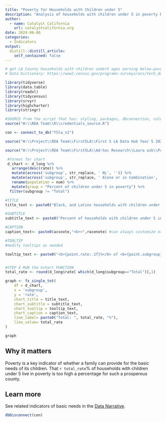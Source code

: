 ```yaml
---
title: "Poverty for Households with Children under 5"
description: "Analysis of households with children under 5 in poverty by race in Los Angeles County, as part of Catalyst California’s annual update of key indicators for First 5 LA and Best Start."
author:
  - name: Catalyst California
    url: catalystcalifornia.org
date: 2024-06-06
categories:
  - Indicators
output:
  distill::distill_article:
    self_contained: false
---
```


```r

# get LA County households with children under5 ages earning below-poverty incomes by race
# Data Dictionary: https://www2.census.gov/programs-surveys/acs/tech_docs/pums/data_dict/PUMS_Data_Dictionary_2018-2022.pdf

library(tidyverse)
library(data.table)
library(readxl)
library(tidycensus)
library(srvyr)
library(highcharter)
library(stringr)

#SOURCE from the script that has: styling, packages, dbconnection, colors
source("W:\\RDA Team\\R\\credentials_source.R")

con <- connect_to_db("f5la_v2")

source("W:\\Project\\RDA Team\\First5LA\\First 5 LA Data Hub Year 5 2024\\R\\chart_prep\\f5la_chart_functions.R")

```

```r

source("W:\\Project\\RDA Team\\First5LA\\Ad-hoc Research\\Laura ask\\Poverty\\poverty_by_race.R")

```


```r

 #format for chart
 d_chart <- d_long %>% 
   arrange(desc(rate)) %>%
   mutate(across('subgroup', str_replace, ' NL', '')) %>%
   mutate(across('subgroup', str_replace, ' Alone or in Combination', '')) %>%
   rename(population = num) %>%
   mutate(group = "Percent of children under 5 in poverty") %>%
  filter(subgroup != "Total")

#TITLE 
title_text <- paste0("Black, and Latinx households with children under 5 are more likely to be in poverty")

#SUBTITLE
subtitle_text <- paste0("Percent of households with children under 5 in poverty in Los Angeles County")

#CAPTION
caption_text<- paste0(acsnote,"<br>",racenote) #can always customize or add additional text to this as needed

#TOOLTIP
#modify tooltips as needed 

tooltip_text <- paste0("<b>{point.rate:.1f}%</b> of <b>{point.subgroup}</b> households with children under 5 are in poverty,<br> or  <b>{point.population:,.0f}</b> households with children under 5")


#STEP 4 RUN the hchart FUNCTION 
total_rate <- round(d_long$rate[ which(d_long$subgroup=="Total")],1)

graph <- fx_single_tot(
    df = d_chart,
    x = 'subgroup',
    y = 'rate',
    chart_title = title_text,
    chart_subtitle = subtitle_text,
    chart_tooltip = tooltip_text,
    chart_caption = caption_text,
    line_label= paste0("Total: ", total_rate, "%"),
    line_value= total_rate
)

graph

```


## Why it matters
Poverty is a key indicator of whether a family can provide for the basic needs of its children. That `r total_rate`% of households with children under 5 live in poverty is too high a percentage for such a prosperous county.

## Learn more
See related indicators of basic needs in the [Data Narrative](https://apca-dev.dreamhosters.com/).

```r

dbDisconnect(con)

```
